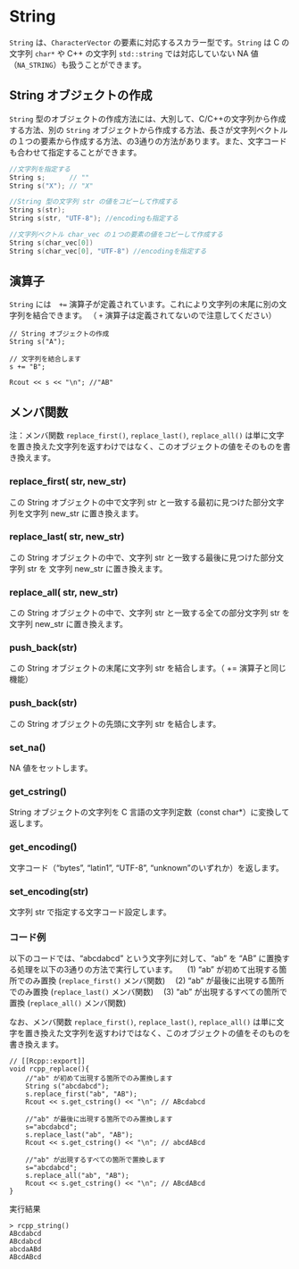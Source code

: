 # String

`String` は、`CharacterVector` の要素に対応するスカラー型です。`String` は C の文字列 `char*` や C++ の文字列 `std::string` では対応していない NA 値（`NA_STRING`）も扱うことができます。

## String オブジェクトの作成

`String` 型のオブジェクトの作成方法には、大別して、C/C++の文字列から作成する方法、別の `String` オブジェクトから作成する方法、長さが文字列ベクトルの１つの要素から作成する方法、の3通りの方法があります。また、文字コードも合わせて指定することができます。

```cpp
//文字列を指定する
String s;      // ""
String s("X"); // "X"

//String 型の文字列 str の値をコピーして作成する
String s(str);          
String s(str, "UTF-8"); //encodingも指定する

//文字列ベクトル char_vec の１つの要素の値をコピーして作成する
String s(char_vec[0])
String s(char_vec[0], "UTF-8") //encodingを指定する
```

## 演算子

`String` には　`+=` 演算子が定義されています。これにより文字列の末尾に別の文字列を結合できます。 （ `+` 演算子は定義されてないので注意してください）

```
// String オブジェクトの作成
String s("A");

// 文字列を結合します
s += "B";

Rcout << s << "\n"; //"AB"
```


## メンバ関数

注：メンバ関数 `replace_first()`, `replace_last()`, `replace_all()` は単に文字を置き換えた文字列を返すわけではなく、このオブジェクトの値をそのものを書き換えます。

### replace_first( str, new_str)

この String オブジェクトの中で文字列 str と一致する最初に見つけた部分文字列を文字列 new_str に置き換えます。


### replace_last( str, new_str) 

この String オブジェクトの中で、文字列 str と一致する最後に見つけた部分文字列 str を 文字列 new_str に置き換えます。

### replace_all( str, new_str) 

この String オブジェクトの中で、文字列 str と一致する全ての部分文字列 str を 文字列 new_str に置き換えます。

### push_back(str)

この String オブジェクトの末尾に文字列 str を結合します。（ += 演算子と同じ機能）


### push_back(str)

この String オブジェクトの先頭に文字列 str を結合します。

### set_na()

NA 値をセットします。

### get_cstring()

String オブジェクトの文字列を C 言語の文字列定数（const char*）に変換して返します。

### get_encoding()

文字コード（"bytes", "latin1", "UTF-8", "unknown"のいずれか）を返します。

### set_encoding(str)

文字列 str で指定する文字コード設定します。




### コード例

以下のコードでは、"abcdabcd" という文字列に対して、"ab" を "AB" に置換する処理を以下の3通りの方法で実行しています。
　(1) "ab" が初めて出現する箇所でのみ置換 (`replace_first()` メンバ関数)
　(2) "ab" が最後に出現する箇所でのみ置換 (`replace_last()` メンバ関数)
　(3) "ab" が出現するすべての箇所で置換 (`replace_all()` メンバ関数)

なお、メンバ関数 `replace_first()`, `replace_last()`, `replace_all()` は単に文字を置き換えた文字列を返すわけではなく、このオブジェクトの値をそのものを書き換えます。

```
// [[Rcpp::export]]
void rcpp_replace(){
    //"ab" が初めて出現する箇所でのみ置換します
    String s("abcdabcd");
    s.replace_first("ab", "AB");
    Rcout << s.get_cstring() << "\n"; // ABcdabcd

    //"ab" が最後に出現する箇所でのみ置換します
    s="abcdabcd";
    s.replace_last("ab", "AB");
    Rcout << s.get_cstring() << "\n"; // abcdABcd

    //"ab" が出現するすべての箇所で置換します
    s="abcdabcd";
    s.replace_all("ab", "AB");
    Rcout << s.get_cstring() << "\n"; // ABcdABcd
}
```

実行結果

```
> rcpp_string()
ABcdabcd
ABcdabcd
abcdaABd
ABcdABcd

```
